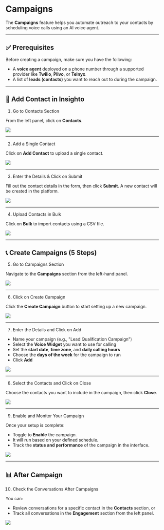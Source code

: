 # Campaigns

The **Campaigns** feature helps you automate outreach to your contacts by scheduling voice calls using an AI voice agent.

---

## ✅ Prerequisites

Before creating a campaign, make sure you have the following:

- A **voice agent** deployed on a phone number through a supported provider like **Twilio**, **Plivo**, or **Telnyx**.
- A list of **leads (contacts)** you want to reach out to during the campaign.

---

## 👥 Add Contact in Insighto

1. Go to Contacts Section

From the left panel, click on **Contacts**.

![](images/Campaigns/1.png)

---

2. Add a Single Contact

Click on **Add Contact** to upload a single contact.

![](images/Campaigns/2.png)

---

3. Enter the Details & Click on Submit

Fill out the contact details in the form, then click **Submit**. A new contact will be created in the platform.

![](images/Campaigns/3.png)

---

4. Upload Contacts in Bulk

Click on **Bulk** to import contacts using a CSV file.

![](images/Campaigns/4.png)

---

## 📞 Create Campaigns (5 Steps)

5. Go to Campaigns Section

Navigate to the **Campaigns** section from the left-hand panel.

![](images/Campaigns/5.png)

---

6. Click on Create Campaign

Click the **Create Campaign** button to start setting up a new campaign.

![](images/Campaigns/6.png)

---

7. Enter the Details and Click on Add

- Name your campaign (e.g., "Lead Qualification Campaign")  
- Select the **Voice Widget** you want to use for calling  
- Set the **start date**, **time zone**, and **daily calling hours**  
- Choose the **days of the week** for the campaign to run  
- Click **Add**

![](images/Campaigns/7.png)

---

8. Select the Contacts and Click on Close

Choose the contacts you want to include in the campaign, then click **Close**.

![](images/Campaigns/8.png)

---

9. Enable and Monitor Your Campaign

Once your setup is complete:

- Toggle to **Enable** the campaign.
- It will run based on your defined schedule.
- Track the **status and performance** of the campaign in the interface.

![](images/Campaigns/9.png)

---

## 📊 After Campaign 

10. Check the Conversations After Campaigns

You can:

- Review conversations for a specific contact in the **Contacts** section, or  
- Track all conversations in the **Engagement** section from the left panel.

![](images/Campaigns/10.png)
